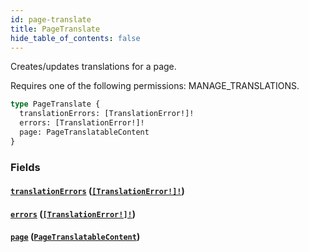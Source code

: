 ```yaml
---
id: page-translate
title: PageTranslate
hide_table_of_contents: false
---
```


Creates/updates translations for a page.

Requires one of the following permissions: MANAGE_TRANSLATIONS.

```graphql
type PageTranslate {
  translationErrors: [TranslationError!]!
  errors: [TranslationError!]!
  page: PageTranslatableContent
}
```

### Fields

#### [`translationErrors`](#) ([`[TranslationError!]!`](../../../developer/api-reference/objects/translation-error))

#### [`errors`](#) ([`[TranslationError!]!`](../../../developer/api-reference/objects/translation-error))

#### [`page`](#) ([`PageTranslatableContent`](../../../developer/api-reference/objects/page-translatable-content))
